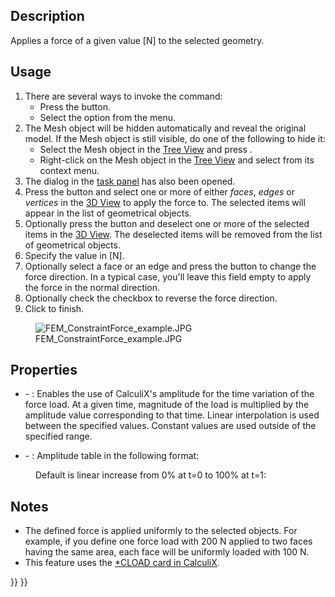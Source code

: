 <languages/>

{{Docnav
|[[FEM_ConstraintSpring|Spring Boundary Condition]]
|[[FEM_ConstraintPressure|Pressure Load]]
|[[FEM_Workbench|FEM]]
|IconL=FEM_ConstraintSpring.svg
|IconR=FEM_ConstraintPressure.svg
|IconC=Workbench_FEM.svg
}}

{{GuiCommandContainer|
{{GuiCommand
|Name=FEM ConstraintForce
|MenuLocation=Model → Mechanical Boundary Conditions and Loads → Force Load
|Workbenches=[[FEM_Workbench|FEM]]
|SeeAlso=[[FEM_ConstraintPressure|FEM ConstraintPressure]]
}}
{{GuiCommandFemInfo
|Solvers=All
}}
}}

==Description==

Applies a force of a given value [N] to the selected geometry.

==Usage==

# There are several ways to invoke the command:
#* Press the {{Button|[[Image:FEM_ConstraintForce.svg|16px]] [[FEM_ConstraintForce|Force Load]]}} button.
#* Select the {{MenuCommand|Model → Mechanical Boundary Conditions and Loads → [[Image:FEM_ConstraintForce.svg|16px]] Force Load}} option from the menu.
# The Mesh object will be hidden automatically and reveal the original model. If the Mesh object is still visible, do one of the following to hide it:
#* Select the Mesh object in the [[Tree_View|Tree View]] and press {{KEY|spacebar}}.
#* Right-click on the Mesh object in the [[Tree_View|Tree View]] and select {{MenuCommand|Hide selection}} from its context menu.
# The {{MenuCommand|Analysis feature parameters}} dialog in the [[Task_Panel|task panel]] has also been opened.
# Press the {{Button|Add}} button and select one or more of either ''faces'', ''edges'' or ''vertices'' in the [[3D_View|3D View]] to apply the force to. The selected items will appear in the list of geometrical objects.
# Optionally press the {{Button|Remove}} button and deselect one or more of the selected items in the [[3D_View|3D View]]. The deselected items will be removed from the list of geometrical objects.
# Specify the {{MenuCommand|Force}} value in [N].
# Optionally select a face or an edge and press the {{Button|Direction}} button to change the force direction. In a typical case, you'll leave this field empty to apply the force in the normal direction.
# Optionally check the {{MenuCommand|Reverse direction}} checkbox to reverse the force direction.
# Click {{Button|OK}} to finish.

[[File:FEM ConstraintForce example.JPG]]

==Properties==

* {{PropertyData|Enable Amplitude}} - {{Version|1.1}}: Enables the use of CalculiX's amplitude for the time variation of the force load. At a given time, magnitude of the load is multiplied by the amplitude value corresponding to that time. Linear interpolation is used between the specified values. Constant values are used outside of the specified range.
* {{PropertyData|Amplitude Values}} - {{Version|1.1}}: Amplitude table in the following format:

: {{Code|lang=text|code=
time_1, amplitude_value_1
…
}}

: Default is linear increase from 0% at t=0 to 100% at t=1:

: {{Code|lang=text|code=
0, 0
1, 1
}}

==Notes==

* The defined force is applied uniformly to the selected objects. For example, if you define one force load with 200 N applied to two faces having the same area, each face will be uniformly loaded with 100 N.
* This feature uses the [https://web.mit.edu/calculix_v2.7/CalculiX/ccx_2.7/doc/ccx/node172.html *CLOAD card in CalculiX].


{{Docnav
|[[FEM_ConstraintSpring|Spring Boundary Condition]]
|[[FEM_ConstraintPressure|Pressure Load]]
|[[FEM_Workbench|FEM]]
|IconL=FEM_ConstraintSpring.svg
|IconR=FEM_ConstraintPressure.svg
|IconC=Workbench_FEM.svg
}}

{{FEM_Tools_navi{{#translation:}}}}
{{Userdocnavi{{#translation:}}}}